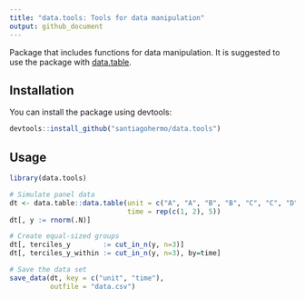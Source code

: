 ```yaml
---
title: "data.tools: Tools for data manipulation"
output: github_document
---
```

<!-- README.md is generated from README.Rmd. Please edit that file -->

Package that includes functions for data manipulation.
It is suggested to use the package with [data.table](https://github.com/Rdatatable/data.table).

## Installation

You can install the package using devtools:

```r
devtools::install_github("santiagohermo/data.tools")
```

## Usage

```r
library(data.tools)

# Simulate panel data
dt <- data.table::data.table(unit = c("A", "A", "B", "B", "C", "C", "D", "D", "E", "E"), 
                             time = rep(c(1, 2), 5))
dt[, y := rnorm(.N)]

# Create equal-sized groups
dt[, terciles_y        := cut_in_n(y, n=3)]
dt[, terciles_y_within := cut_in_n(y, n=3), by=time]

# Save the data set
save_data(dt, key = c("unit", "time"), 
          outfile = "data.csv")

```

